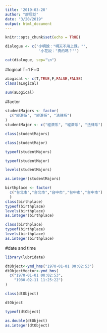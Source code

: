 ```yaml
---
title: '2019-03-20'
author: "廖翊彣"
date: "3/20/2019"
output: html_document
---
```


```r
knitr::opts_chunk$set(echo = TRUE)
```

```r
dialogue <- c('小明說："明天不用上課。"',
               '小花說："真的嗎？"')

cat(dialogue, sep="\n")
```

#logical T=1 F=0
```r
aLogical <- c(T,TRUE,F,FALSE,FALSE)
class(aLogical)
```

```r
sum(aLogical)
```

#factor

```r
studentMajors <- factor(
  c("經濟系", "經濟系", "法律系")
)
studentMajor <- c("經濟系", "經濟系", "法律系")
```

```r
class(studentMajors)
```
```r
class(studentMajor)
```


```r
typeof(studentMajors)
```

```r
typeof(studentMajor)
```

```r
levels(studentMajors)
```
```r
as.integer(studentMajors)
```
```r
birthplace <- factor(
  c("台北市","台北市","台中市","台中市","台中市")
  )
class(birthplace)
typeof(birthplace)
levels(birthplace)
as.integer(birthplace)
```

```r
class(birthplace)
typeof(birthplace)
levels(birthplace)
as.integer(birthplace)
```
#date and time
```r
library(lubridate)
```
```r
dtObject<-ymd_hms("1970-01-01 00:02:53") 
dtObjectVector<-ymd_hms(
  c("1970-01-01 00:02:53",
    "1980-02-11 11:25:22")
)
```

```r
class(dtObject)
```
```r
dtObject
```
```r
typeof(dtObject)
```
```r
as.double(dtObject)
as.integer(dtObject)
```


